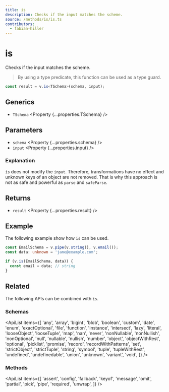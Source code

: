 ```yaml
---
title: is
description: Checks if the input matches the scheme.
source: /methods/is/is.ts
contributors:
  - fabian-hiller
---
```



# is

Checks if the input matches the scheme.

> By using a type predicate, this function can be used as a type guard.

```ts
const result = v.is<TSchema>(schema, input);
```

## Generics

- `TSchema` <Property {...properties.TSchema} />

## Parameters

- `schema` <Property {...properties.schema} />
- `input` <Property {...properties.input} />

### Explanation

`is` does not modify the `input`. Therefore, transformations have no effect and unknown keys of an object are not removed. That is why this approach is not as safe and powerful as <Link href='../parse/'>`parse`</Link> and <Link href='../safeParse/'>`safeParse`</Link>.

## Returns

- `result` <Property {...properties.result} />

## Example

The following example show how `is` can be used.

```ts
const EmailSchema = v.pipe(v.string(), v.email());
const data: unknown = 'jane@example.com';

if (v.is(EmailSchema, data)) {
  const email = data; // string
}
```

## Related

The following APIs can be combined with `is`.

### Schemas

<ApiList
  items={[
    'any',
    'array',
    'bigint',
    'blob',
    'boolean',
    'custom',
    'date',
    'enum',
    'exactOptional',
    'file',
    'function',
    'instance',
    'intersect',
    'lazy',
    'literal',
    'looseObject',
    'looseTuple',
    'map',
    'nan',
    'never',
    'nonNullable',
    'nonNullish',
    'nonOptional',
    'null',
    'nullable',
    'nullish',
    'number',
    'object',
    'objectWithRest',
    'optional',
    'picklist',
    'promise',
    'record',
    'recordWithPatterns',
    'set',
    'strictObject',
    'strictTuple',
    'string',
    'symbol',
    'tuple',
    'tupleWithRest',
    'undefined',
    'undefinedable',
    'union',
    'unknown',
    'variant',
    'void',
  ]}
/>

### Methods

<ApiList
  items={[
    'assert',
    'config',
    'fallback',
    'keyof',
    'message',
    'omit',
    'partial',
    'pick',
    'pipe',
    'required',
    'unwrap',
  ]}
/>
